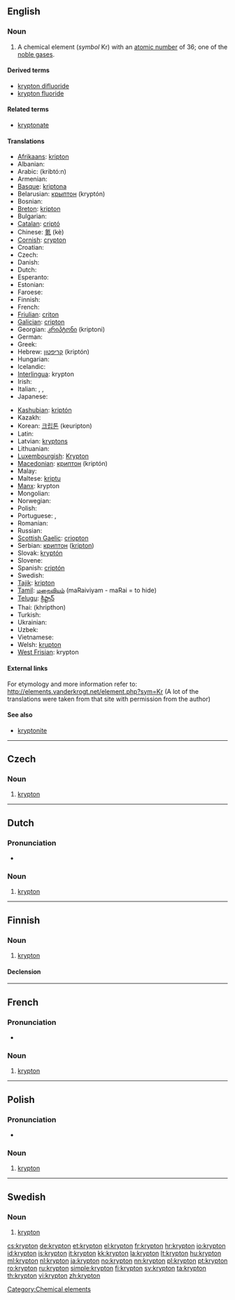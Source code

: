 {{also|Krypton}}
==English==

{{elements|Kr|bromine|Br|rubidium|Rb}}

===Noun===
{{en-noun|-}}
{{wikipedia}}

# A chemical element (''symbol'' Kr) with an [[atomic number]] of 36; one of the [[noble gas]]es.

====Derived terms====
* [[krypton difluoride]]
* [[krypton fluoride]]
<!--NOT kryptonite: this comes from the name of the fictional planet Krypton, not the element krypton-->

====Related terms====
* [[kryptonate]]
<!--NOT kryptonite: this comes from the name of the fictional planet Krypton, not the element krypton-->

====Translations====
{{trans-top|a chemical element}}
* [[Afrikaans]]: [[kripton]]
* Albanian: {{t-|sq|kripton|xs=Albanian}}
* Arabic: {{Arab|[[كربتون]]}} (kribtó:n) {{m}}
* Armenian: {{t-|hy|կրիպտոն|tr=kripton}}
* [[Basque]]: [[kriptona]]
* Belarusian: [[крыптон]] (kryptón) {{m}}
* Bosnian: {{t-|bs|kripton}}
* [[Breton]]: [[kripton]]
* Bulgarian: {{t-|bg|криптон|m|tr=kriptón}}
* [[Catalan]]: [[criptó]]
* Chinese: [[氪]] (kè)
* [[Cornish]]: [[crypton]]
* Croatian: {{t+|hr|kripton}}
* Czech: {{t+|cs|krypton}}
* Danish: {{t-|da|krypton}}
* Dutch: {{t+|nl|krypton|n}}
* Esperanto: {{t+|eo|kriptono|xs=Esperanto}}
* Estonian: {{t-|et|krüptoon}}
* Faroese: {{t-|fo|krypton|xs=Faroese}}
* Finnish: {{t+|fi|krypton}}
* French: {{t+|fr|krypton|m}}
* [[Friulian]]: [[criton]]
* [[Galician]]: [[cripton]]
* Georgian: [[კრიპტონი]] (kriptoni)
* German: {{t+|de|Krypton|n}}
* Greek: {{t+|el|κρυπτό|n|tr=kryptó}}
* Hebrew: [[קריפטון]] (kriptón)
* Hungarian: {{t+|hu|kripton}}
* Icelandic: {{t+|is|krypton}}
* [[Interlingua]]: krypton
* Irish: {{t+|ga|crioptón|xs=Irish}}
* Italian: {{t+|it|cripto|m}}, {{t-|it|kripto|m}}, {{t-|it|krypto|m}}
* Japanese: {{t+|ja|クリプトン|tr=kuriputon}}
{{trans-mid}}
* [[Kashubian]]: [[kriptón]]
* Kazakh: {{t-|kk|криптон|tr=kripton|sc=Cyrl|xs=Kazakh}}
* Korean: [[크립톤]] (keuripton)
* Latin: {{t+|la|krypton}}
* Latvian: [[kryptons]]
* Lithuanian: {{t+|lt|kriptonas|xs=Lithuanian}}
* [[Luxembourgish]]: [[Krypton]]
* [[Macedonian]]: [[криптон]] (kriptón) {{m}}
* Malay: {{t-|ms|kripton|xs=Malay}}
* Maltese: [[kriptu]]
* [[Manx]]: krypton
* Mongolian: {{t-|mn|криптон|tr=kripton|sc=Cyrl|xs=Mongolian}}
* Norwegian: {{t+|no|krypton}}
* Polish: {{t+|pl|krypton|m}}
* Portuguese: {{t+|pt|crípton|m}}, {{t+|pt|criptônio|m}}
* Romanian: {{t+|ro|kripton|n}}
* Russian: {{t+|ru|криптон|m|tr=kriptón}}
* [[Scottish Gaelic]]: [[criopton]]
* Serbian: [[криптон]] ([[kripton]]) {{m}}
* Slovak: [[kryptón]]
* Slovene: {{t+|sl|kripton}}
* Spanish: [[criptón]] {{m}}
* Swedish: {{t+|sv|krypton|n}}
* [[Tajik]]: [[kripton]]
* [[Tamil]]: [[மறைவியம்]] (maRaiviyam - maRai = to hide)
* [[Telugu]]: [[క్రిప్టాన్]]
* Thai: {{Thai|[[คริปทอน]]}} (khripthon)
* Turkish: {{t+|tr|kripton}}
* Ukrainian: {{t-|uk|криптон|m|tr=kryptón|xs=Ukrainian}}
* Uzbek: {{t-|uz|криптон|tr=kripton|sc=Cyrl|xs=Uzbek}}
* Vietnamese: {{t-|vi|kripton|xs=Vietnamese}}
* Welsh: [[krupton]]
* [[West Frisian]]: krypton
{{trans-bottom}}

====External links====
For etymology and more information refer to:
http://elements.vanderkrogt.net/element.php?sym=Kr
(A lot of the translations were taken from that site with permission from the author)

====See also====
* [[kryptonite]]<!--which comes from the name of the fictional planet Krypton, not the name of the element-->

[[Category:Chemical elements]]

----

==Czech==
{{wikipedia|lang=cs}}

===Noun===
{{cs-noun|g=m}}

# {{element|lang=cs}} [[#English|krypton]]

----

==Dutch==
{{wikipedia|lang=nl}}

===Pronunciation===
* {{audio|Nl-krypton.ogg|Audio}}

===Noun===
{{infl|nl|noun|g=n}}

# {{chemical element|lang=nl}} [[krypton#English|krypton]]

----

==Finnish==
{{wikipedia|lang=fi}}

===Noun===
{{infl|fi|noun}}

# {{element|lang=fi}} [[#English|krypton]]

====Declension====
{{fi-decl-risti|krypton}}

----

==French==
{{wikipedia|lang=fr}}

===Pronunciation===
* {{IPA|lang=fr|/kʁip.tɔ̃/}}

===Noun===
{{fr-noun-unc|m}}

# {{chemical element|lang=fr}} [[#English|krypton]]

----

==Polish==
{{wikipedia|lang=pl}}

===Pronunciation===
* {{audio|Pl-krypton.ogg|Audio}}

===Noun===
{{infl|pl|noun|g=m}}

# {{element|lang=pl}} [[#English|krypton]]

----

==Swedish==
{{wikipedia|lang=sv}}

===Noun===
{{infl|sv|noun|g=n}}
{{sv-noun-unc-n|2=kryptonet}}

# {{context|chemical element|lang=sv}} [[#English|krypton]]

[[cs:krypton]]
[[de:krypton]]
[[et:krypton]]
[[el:krypton]]
[[fr:krypton]]
[[hr:krypton]]
[[io:krypton]]
[[id:krypton]]
[[is:krypton]]
[[it:krypton]]
[[kk:krypton]]
[[la:krypton]]
[[lt:krypton]]
[[hu:krypton]]
[[ml:krypton]]
[[nl:krypton]]
[[ja:krypton]]
[[no:krypton]]
[[nn:krypton]]
[[pl:krypton]]
[[pt:krypton]]
[[ro:krypton]]
[[ru:krypton]]
[[simple:krypton]]
[[fi:krypton]]
[[sv:krypton]]
[[ta:krypton]]
[[th:krypton]]
[[vi:krypton]]
[[zh:krypton]]